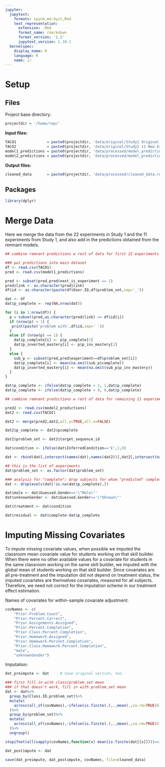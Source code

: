 ```yaml
---
jupyter:
  jupytext:
    formats: ipynb,md:myst,Rmd
    text_representation:
      extension: .Rmd
      format_name: rmarkdown
      format_version: '1.2'
      jupytext_version: 1.10.1
  kernelspec:
    display_name: R
    language: R
    name: ir
---
```


# Setup


## Files

Project base directory:

```r
projectdir = '/home/rep/'
```

**Input files:**

```r
TACO1              = paste0(projectdir, 'data/original/Study1 Original 22 Experiments/TreatmentAssignment_Covariate_Outcome_Study1.csv')
TACO2              = paste0(projectdir, 'data/original/Study2 11 New Experiments/TreatmentAssignment_Covariate_Outcome_Study2.csv')
model1_predictions = paste0(projectdir, 'data/processed/model_predictions1.csv')
model2_predictions = paste0(projectdir, 'data/processed/model_predictions2.csv')
```

**Output files:**

```r
cleaned_data       = paste0(projectdir, 'data/processed/cleaned_data.rda')
```

## Packages

```r
library(dplyr)
```

# Merge Data


Here we merge the data from the 22 experiments in Study 1 and the 11 experiments from Study 1, and also add in the predictions obtained from the remnant models.

```r
## combine remnant predictions w rest of data for first 22 experiments

### put predictions into main dataset
df <- read.csv(TACO1)
pred <- read.csv(model1_predictions)

pred <- subset(pred,pred$next_is_experiment == 1)
pred$link <- as.character(pred$link)
df$id <- as.character(paste(df$User.ID,df$problem_set,sep='_'))

dat <- df
dat$p_complete <- rep(NA,nrow(dat))

for (i in 1:nrow(df)) {
  p = subset(pred,as.character(pred$link) == df$id[i])
  if (nrow(p) > 1) {
   print(paste('problem with',df$id,sep=' '))
  }
  else if (nrow(p) == 1) {
    dat$p_complete[i] <- p$p_complete[1]
    dat$p_inverted_mastery[i] <- p$p_inv_mastery[1]
  }
  else {
    sub_p <- subset(pred,pred$experiment==df$problem_set[i])
    dat$p_complete[i] <- mean(na.omit(sub_p$complete))
    dat$p_inverted_mastery[i] <- mean(na.omit(sub_p$p_inv_mastery))
  }
}

dat$p_complete <- ifelse(dat$p_complete > 1, 1,dat$p_complete)
dat$p_complete <- ifelse(dat$p_complete < 0, 0,dat$p_complete)
```

```r
## combine remnant predictions w rest of data for remaining 11 experiments

pred2 <- read.csv(model2_predictions)
dat2 <- read.csv(TACO2)

dat2 <- merge(pred2,dat2,all.y=TRUE,all.x=FALSE)

dat2$p_complete <- dat2$pcomplete
```

```r
dat2$problem_set <- dat2$target_sequence_id

dat$condition <- ifelse(dat$InferredCondition=='E',1,0)

dat <- rbind(dat[,intersect(names(dat),names(dat2))],dat2[,intersect(names(dat),names(dat2))])

## this is the list of experiments
dat$problem_set <- as.factor(dat$problem_set)

### analysis for "complete"; drop subjects for whom "predicted" complete is NA
dat <- droplevels(dat[!is.na(dat$p_complete),])

dat$male <- dat$Guessed.Gender=='\"Male\"'
dat$unknownGender <- dat$Guessed.Gender=='\"Uknown\"'

dat$treatment <- dat$condition

dat$residual <- dat$complete-dat$p_complete
```

# Imputing Missing Covariates


To impute missing covariate values, when possible we imputed the classroom mean covariate value for students working on that skill builder.  When there were no other available values for a covariate for students in the same classroom working on the same skill builder, we imputed with the global mean of students working on that skill builder.  Since covariates are all pre-treatment and the imputation did not depend on treatment status, the imputed covariates are themselves covariates, measured for all subjects.  Therefore, we need not correct for the imputation scheme in our treatment effect estimation.


Names of covariates for within-sample covariate adjustment:

```r
covNames <- c(
    "Prior.Problem.Count",
    "Prior.Percent.Correct",
    "Prior.Assignments.Assigned",
    "Prior.Percent.Completion",
    "Prior.Class.Percent.Completion",
    "Prior.Homework.Assigned",
    "Prior.Homework.Percent.Completion",
    "Prior.Class.Homework.Percent.Completion",
    "male",
    "unknownGender")
```

Imputation:

```r
dat_preimpute <- dat     # Save original version, too.

### first fill in with class/problem_set mean
### if that doesn't work, fill in with problem_set mean
dat <- dat%>%
  group_by(Class.ID,problem_set)%>%
  mutate(
    across(all_of(covNames),~ifelse(is.finite(.),.,mean(.,na.rm=TRUE)))
  )%>%
  group_by(problem_set)%>%
  mutate(
    across(all_of(covNames),~ifelse(is.finite(.),.,mean(.,na.rm=TRUE)))
  )%>%
  ungroup()

stopifnot(all(sapply(covNames,function(x) mean(is.finite(dat[[x]])))==1))

dat_postimpute <- dat
```

```r
save(dat_preimpute, dat_postimpute, covNames, file=cleaned_data)
```
